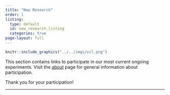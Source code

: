 ```yaml
---
title: "New Research"
order: 1
listing: 
  type: default
  id: new_research_listing
  categories: true
page-layout: full
---
```


::: column-margin
```r
knitr::include_graphics("../../imgs/ccl.png")
```
:::

This section contains links to participate in our most current ongoing experiments. Visit the [about](../../about.qmd) page for general information about participation. 

Thank you for your participation!

---

::: {#new_research_listing}
:::
